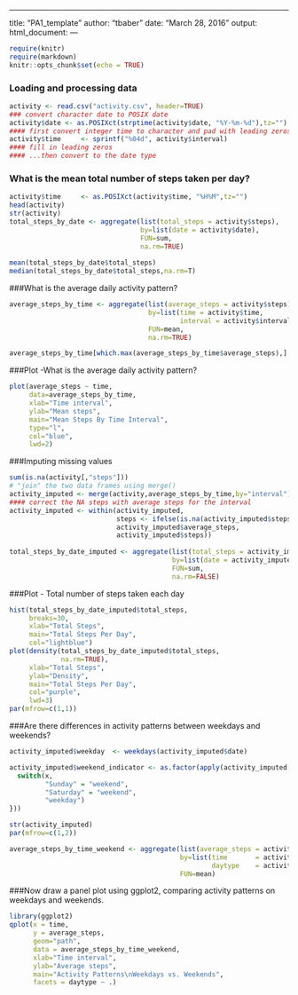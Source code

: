 ---
title: "PA1_template"
author: "tbaber"
date: "March 28, 2016"
output: html_document:
    ---

```{r setup, include=FALSE}
require(knitr)
require(markdown)
knitr::opts_chunk$set(echo = TRUE)
```



### Loading and processing data
```{r}

activity <- read.csv("activity.csv", header=TRUE)
### convert character date to POSIX date
activity$date <- as.POSIXct(strptime(activity$date, "%Y-%m-%d"),tz="")
#### first convert integer time to character and pad with leading zeros...
activity$time     <- sprintf("%04d", activity$interval)
#### fill in leading zeros
#### ...then convert to the date type

```
### What is the mean total number of steps taken per day?
```{r}

activity$time     <- as.POSIXct(activity$time, "%H%M",tz="")
head(activity)
str(activity)
total_steps_by_date <- aggregate(list(total_steps = activity$steps),
                                 by=list(date = activity$date),
                                 FUN=sum,
                                 na.rm=TRUE)
                                 
mean(total_steps_by_date$total_steps)
median(total_steps_by_date$total_steps,na.rm=T)
```

###What is the average daily activity pattern?
```{r}

average_steps_by_time <- aggregate(list(average_steps = activity$steps),
                                   by=list(time = activity$time,
                                           interval = activity$interval),
                                   FUN=mean,
                                   na.rm=TRUE)

average_steps_by_time[which.max(average_steps_by_time$average_steps),]   
```

###Plot -What is the average daily activity pattern?
```{r, echo=TRUE}
plot(average_steps ~ time,
     data=average_steps_by_time,
     xlab="Time interval",
     ylab="Mean steps",
     main="Mean Steps By Time Interval",
     type="l",
     col="blue",
     lwd=2)

```

###Imputing missing values
```{r}
sum(is.na(activity[,"steps"]))
# "join" the two data frames using merge()
activity_imputed <- merge(activity,average_steps_by_time,by="interval")
#### correct the NA steps with average steps for the interval
activity_imputed <- within(activity_imputed,
                           steps <- ifelse(is.na(activity_imputed$steps),
                           activity_imputed$average_steps,
                           activity_imputed$steps))
                        
total_steps_by_date_imputed <- aggregate(list(total_steps = activity_imputed$steps),
                                         by=list(date = activity_imputed$date),
                                         FUN=sum,
                                         na.rm=FALSE)
```
###Plot - Total number of steps taken each day
```{r, echo=T}
hist(total_steps_by_date_imputed$total_steps,
     breaks=30,
     xlab="Total Steps",
     main="Total Steps Per Day",
     col="lightblue")
plot(density(total_steps_by_date_imputed$total_steps,
             na.rm=TRUE),
     xlab="Total Steps",
     ylab="Density",
     main="Total Steps Per Day",     
     col="purple",
     lwd=3)
par(mfrow=c(1,1))
```
###Are there differences in activity patterns between weekdays and weekends?

```{r}
activity_imputed$weekday  <- weekdays(activity_imputed$date)

activity_imputed$weekend_indicator <- as.factor(apply(activity_imputed["weekday"], 1, function(x) {
  switch(x,
         "Sunday" = "weekend",
         "Saturday" = "weekend",
         "weekday")
}))

str(activity_imputed)
par(mfrow=c(1,2))
```





```{r}

average_steps_by_time_weekend <- aggregate(list(average_steps = activity_imputed$steps),
                                           by=list(time       = activity_imputed$time.x,
                                                   daytype    = activity_imputed$weekend_indicator),
                                           FUN=mean)
```


###Now draw a panel plot using ggplot2, comparing activity patterns on weekdays and weekends.
```{r}

library(ggplot2)
qplot(x = time,
      y = average_steps,
      geom="path",
      data = average_steps_by_time_weekend, 
      xlab="Time interval",
      ylab="Average steps",
      main="Activity Patterns\nWeekdays vs. Weekends",
      facets = daytype ~ .)

```

